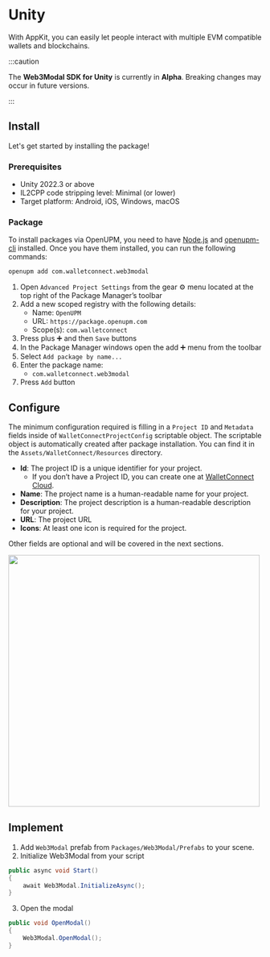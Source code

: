 
# Unity

With AppKit, you can easily let people interact with multiple EVM compatible wallets and blockchains.

:::caution

The **Web3Modal SDK for Unity** is currently in **Alpha**. Breaking changes may occur in future versions.

:::

## Install

Let's get started by installing the package!

### Prerequisites

- Unity 2022.3 or above
- IL2CPP code stripping level: Minimal (or lower)
- Target platform: Android, iOS, Windows, macOS

### Package

<Tabs>
<TabItem value="openupm-cli" label="OpenUPM CLI">

To install packages via OpenUPM, you need to have [Node.js](https://nodejs.org/en/) and [openupm-cli](https://openupm.com/docs/getting-started.html#installing-openupm-cli) installed. Once you have them installed, you can run the following commands:

```bash
openupm add com.walletconnect.web3modal
```

</TabItem>
<TabItem value="pm-openupm" label="Package Manager with OpenUPM">

1. Open `Advanced Project Settings` from the gear ⚙ menu located at the top right of the Package Manager’s toolbar
2. Add a new scoped registry with the following details:
   - Name: `OpenUPM`
   - URL: `https://package.openupm.com`
   - Scope(s): `com.walletconnect`
3. Press plus ➕ and then `Save` buttons
4. In the Package Manager windows open the add ➕ menu from the toolbar
5. Select `Add package by name...`
6. Enter the package name:
   - `com.walletconnect.web3modal`
7. Press `Add` button

</TabItem>
</Tabs>

## Configure

The minimum configuration required is filling in a `Project ID` and `Metadata` fields inside of `WalletConnectProjectConfig` scriptable object. The scriptable object is automatically created after package installation. You can find it in the `Assets/WalletConnect/Resources` directory.

<CloudBanner />

- **Id**: The project ID is a unique identifier for your project.
  - If you don’t have a Project ID, you can create one at [WalletConnect Cloud](https://cloud.walletconnect.com).
- **Name**: The project name is a human-readable name for your project.
- **Description**: The project description is a human-readable description for your project.
- **URL**: The project URL
- **Icons**: At least one icon is required for the project.

Other fields are optional and will be covered in the next sections.

<img width="500px" src="/assets/unity-project-config.jpg" />

## Implement

1. Add `Web3Modal` prefab from `Packages/Web3Modal/Prefabs` to your scene.
2. Initialize Web3Modal from your script

```csharp
public async void Start()
{
    await Web3Modal.InitializeAsync();
}
```

3. Open the modal

```csharp
public void OpenModal()
{
    Web3Modal.OpenModal();
}
```
